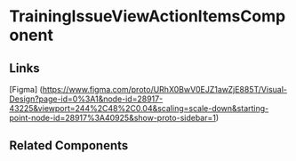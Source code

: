 <!-- training-issue-view-action-items.stories.mdx -->


<Meta title="QTD Components/evaluation/training-issues/training-issue-view-action-items/README" component={TrainingIssueViewActionItemsComponent} />

# TrainingIssueViewActionItemsComponent

<ArgsTable of={TrainingIssueViewActionItemsComponent} />

## Links

[Figma] (https://www.figma.com/proto/URhX0BwV0EJZ1awZjE885T/Visual-Design?page-id=0%3A1&node-id=28917-43225&viewport=244%2C48%2C0.04&scaling=scale-down&starting-point-node-id=28917%3A40925&show-proto-sidebar=1)

## Related Components
